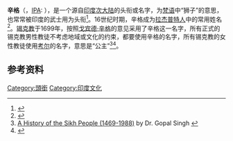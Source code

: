 '''辛格'''（'''{{lang-en|Singh}}'''，[[Help:IPA|IPA]]: {{IPAc-en|ˈ|s|ɪ|ŋ}}），是一个源自[[印度次大陆|印度次大陆]]的头衔或名字，为[[梵语|梵语]]中“狮子”的意思，也常常被印度的武士用为头衔<ref name="concise#">{{cite book | url=https://books.google.com/books?id=4XycAQAAQBAJ&pg=PA1346 | title=Concise Oxford English Dictionary: Book & CD-ROM Set | publisher=OUP Oxford |author1=Angus Stevenson |author2=Maurice Waite | year=2011 | pages=1346 | isbn=9780199601103}}</ref>。16世纪时期，辛格成为[[拉杰普特人|拉杰普特人]]中的常用姓名<ref name="Chander2003">{{cite book|author=Prakash Chander|title=India: Past & Present|url=https://books.google.com/books?id=4_Rl5c_v1-kC&pg=PA120|accessdate=11 January 2013|date=1 January 2003|publisher=APH Publishing|isbn=978-81-7648-455-8|pages=120 |quote=In those days, "Singh" as a surname was very popular among a famous warrior caste of north India, the Rajputs. Some of the first Sikhs were also Rajputs.}}</ref>。[[锡克教|锡克教]]于1699年，按照[[戈宾德·辛格|戈宾德·辛格]]的意见采用了辛格这一名字，所有正式的锡克教男性教徒不考虑地域或文化的约束，都要使用辛格的名字，所有锡克教的女性教徒使用[[考尔|考尔]]的名字，意思是“公主”<ref>[https://books.google.com/books?id=-QR8tAEACAAJ A History of the Sikh People (1469-1988)] by Dr. Gopal Singh {{ISBN|81-7023-139-6}}{{page needed|date=December 2018}}</ref><ref name=" Catherine B. Asher, Cynthia Talbot">{{cite book | url=https://books.google.com/books?id=ZvaGuaJIJgoC&pg=PA269&dq=jat+surname+singh#v=onepage&q=jat%20surname%20singh&f=false | title=India Before Europe | publisher=Cambridge University Press |author1=Catherine B. Asher |author2=Cynthia Talbot | year=2006 | pages=269 | isbn=9780521809047}}</ref>。

==参考资料==
{{reflist}}

[[Category:頭銜|Category:頭銜]]
[[Category:印度文化|Category:印度文化]]